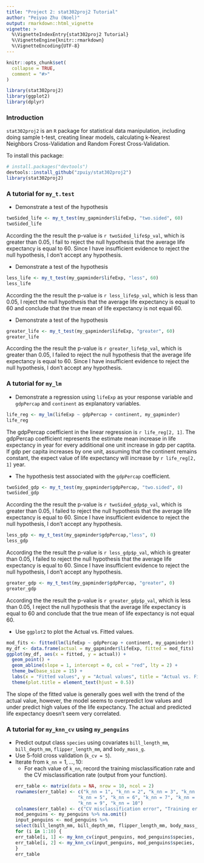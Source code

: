 ```yaml
---
title: "Project 2: stat302proj2 Tutorial"
author: "Peiyao Zhu (Noel)"
output: rmarkdown::html_vignette
vignette: >
  %\VignetteIndexEntry{stat302proj2 Tutorial}
  %\VignetteEngine{knitr::rmarkdown}
  %\VignetteEncoding{UTF-8}
---
```


```r
knitr::opts_chunk$set(
  collapse = TRUE,
  comment = "#>"
)
```

```r
library(stat302proj2)
library(ggplot2)
library(dplyr)
```

### Introduction
`stat302proj2` is an `R` package for statistical data manipulation, including doing sample t-test, creating linear models, calculating k-Nearest Neighbors Cross-Validation and Random Forest Cross-Validation.

To install this package:
``` r
# install.packages("devtools")
devtools::install_github("zpuiy/stat302proj2")
library(stat302proj2)
```

### A tutorial for `my_t.test`

* Demonstrate a test of the hypothesis
  \begin{align}
  H_0: \mu &= 60,\\
  H_a: \mu &\neq 60.
  \end{align}
```r
twoSided_life <- my_t_test(my_gapminder$lifeExp, "two.sided", 60)
twoSided_life
```
  
According the the result the p-value is `r twoSided_life$p_val`, which is greater than 0.05, I fail to reject the null hypothesis that the average life expectancy is equal to 60. Since I have insufficient evidence to reject the null hypothesis, I don't accept any hypothesis. 
  
  * Demonstrate a test of the hypothesis
  \begin{align}
  H_0: \mu &= 60,\\
  H_a: \mu &< 60.
  \end{align}
```r
less_life <- my_t_test(my_gapminder$lifeExp, "less", 60)
less_life
```

According the the result the p-value is `r less_life$p_val`, which is less than 0.05, I reject the null hypothesis that the average life expectancy is equal to 60 and conclude that the true mean of life expectancy is not equal 60.

  *  Demonstrate a test of the hypothesis
  \begin{align}
  H_0: \mu &= 60,\\
  H_a: \mu &> 60.
  \end{align}
```r
greater_life <- my_t_test(my_gapminder$lifeExp, "greater", 60)
greater_life
```

According the the result the p-value is `r greater_life$p_val`, which is greater than 0.05, I failed to reject the null hypothesis that the average life expectancy is equal to 60. Since I have insufficient evidence to reject the null hypothesis, I don't accept any hypothesis. 

### A tutorial for `my_lm`

* Demonstrate a regression using `lifeExp` as your response variable and `gdpPercap` and `continent` as explanatory variables.
```r
life_reg <- my_lm(lifeExp ~ gdpPercap + continent, my_gapminder)
life_reg
```

The gdpPercap coefficient in the linear regression is `r life_reg[2, 1]`. The gdpPercap coefficient represents the estimate mean increase in life expectancy in year for every additional one unit increase in gdp per captita. If gdp per capita increases by one unit, assuming that the continent remains constant, the expect value of life expectancy will increase by `r life_reg[2, 1]` year.

* The hypothesis test associated with the `gdpPercap` coefficient.
```r
twoSided_gdp <- my_t_test(my_gapminder$gdpPercap, "two.sided", 0)
twoSided_gdp
```

According the the result the p-value is `r twoSided_gdp$p_val`, which is greater than 0.05, I failed to reject the null hypothesis that the average life expectancy is equal to 60. Since I have insufficient evidence to reject the null hypothesis, I don't accept any hypothesis. 

```r
less_gdp <- my_t_test(my_gapminder$gdpPercap,"less", 0)
less_gdp
```

According the the result the p-value is `r less_gdp$p_val`, which is greater than 0.05, I failed to reject the null hypothesis that the average life expectancy is equal to 60. Since I have insufficient evidence to reject the null hypothesis, I don't accept any hypothesis. 

```r
greater_gdp <- my_t_test(my_gapminder$gdpPercap, "greater", 0)
greater_gdp
```

According the the result the p-value is `r greater_gdp$p_val`, which is less than 0.05, I reject the null hypothesis that the average life expectancy is equal to 60 and conclude that the true mean of life expectancy is not equal 60.

* Use `ggplot2` to plot the Actual vs. Fitted values.
```r
mod_fits <- fitted(lm(lifeExp ~ gdpPercap + continent, my_gapminder))
my_df <- data.frame(actual = my_gapminder$lifeExp, fitted = mod_fits)
ggplot(my_df, aes(x = fitted, y = actual)) +
  geom_point() +
  geom_abline(slope = 1, intercept = 0, col = "red", lty = 2) + 
  theme_bw(base_size = 15) +
  labs(x = "Fitted values", y = "Actual values", title = "Actual vs. Fitted") +
  theme(plot.title = element_text(hjust = 0.5))
```
The slope of the fitted value is generally goes well with the trend of the actual value, however, the model seems to overpredict low values and under predict high values of the life expectancy. The actual and predicted life expectancy doesn't seem very correlated.

### A tutorial for `my_knn_cv` using `my_penguins`

* Predict output class `species` using covariates `bill_length_mm`, `bill_depth_mm`, `flipper_length_mm`, and `body_mass_g`. 
* Use $5$-fold cross validation (`k_cv = 5`).
* Iterate from `k_nn`$= 1,\ldots, 10$:
    * For each value of `k_nn`, record the training misclassification rate and the CV misclassification rate (output from your function).
```r
err_table <- matrix(data = NA, nrow = 10, ncol = 2)
rownames(err_table) <- c("k_nn = 1", "k_nn = 2", "k_nn = 3", "k_nn = 4", 
                         "k_nn = 5", "k_nn = 6", "k_nn = 7", "k_nn = 8",
                         "k_nn = 9", "k_nn = 10")
colnames(err_table) <- c("CV misclassification error", "Training error")
mod_penguins <- my_penguins %>% na.omit()
input_penguins <- mod_penguins %>% 
  select(bill_length_mm, bill_depth_mm, flipper_length_mm, body_mass_g)
for (i in 1:10) {
  err_table[i, 1] <- my_knn_cv(input_penguins, mod_penguins$species, 1, 5)$cv_err
  err_table[i, 2] <- my_knn_cv(input_penguins, mod_penguins$species, 1, 5)$train_err
}
err_table
```

